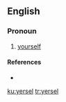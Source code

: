==English==

===Pronoun===
{{en-pron|the reflexive case of|ye}}

# {{context|Geordie|lang=en}} [[yourself]]

====References====
* {{R:Dobson & Irwin Newcastle 1970}}

[[ku:yersel]]
[[tr:yersel]]